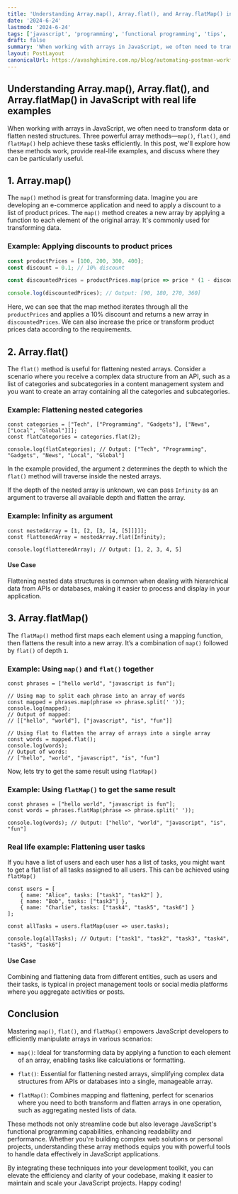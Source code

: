 ```yaml
---
title: 'Understanding Array.map(), Array.flat(), and Array.flatMap() in JavaScript with real life examples.'
date: '2024-6-24'
lastmod: '2024-6-24'
tags: ['javascript', 'programming', 'functional programming', 'tips', 'array']
draft: false
summary: 'When working with arrays in JavaScript, we often need to transform data or flatten nested structures. Three powerful array methods—`map()`, `flat()`, and `flatMap()` help achieve these tasks...'
layout: PostLayout
canonicalUrl: https://avashghimire.com.np/blog/automating-postman-workflow-for-faster-api-development
---
```


## Understanding Array.map(), Array.flat(), and Array.flatMap() in JavaScript with real life examples
When working with arrays in JavaScript, we often need to transform data or flatten nested structures. Three powerful array methods—`map()`, `flat()`, and `flatMap()` help achieve these tasks efficiently. In this post, we'll explore how these methods work, provide real-life examples, and discuss where they can be particularly useful.

## 1. Array.map()

The `map()` method is great for transforming data. Imagine you are developing an e-commerce application and need to apply a discount to a list of product prices.
The `map()` method creates a new array by applying a function to each element of the original array. It's commonly used for transforming data.



### Example: Applying discounts to product prices

```javascript
const productPrices = [100, 200, 300, 400];
const discount = 0.1; // 10% discount

const discountedPrices = productPrices.map(price => price * (1 - discount));

console.log(discountedPrices); // Output: [90, 180, 270, 360]

```
Here, we can see that the map method iterates through all the `productPrices` and applies a 10% discount and returns a new array in `discountedPrices`. We can also increase the price or transform product prices data according to the requirements.

## 2. Array.flat()
The `flat()` method is useful for flattening nested arrays. Consider a scenario where you receive a complex data structure from an API, such as a list of categories and subcategories in a content management system and you want to create an array containing all the categories and subcategories.

### Example: Flattening nested categories

```
const categories = ["Tech", ["Programming", "Gadgets"], ["News", ["Local", "Global"]]];
const flatCategories = categories.flat(2);

console.log(flatCategories); // Output: ["Tech", "Programming", "Gadgets", "News", "Local", "Global"]
```

In the example provided, the argument `2` determines the depth to which the `flat()` method will traverse inside the nested arrays.


If the depth of the nested array is unknown, we can pass `Infinity` as an argument to traverse all available depth and flatten the array.

### Example: Infinity as argument

```
const nestedArray = [1, [2, [3, [4, [5]]]]];
const flattenedArray = nestedArray.flat(Infinity);

console.log(flattenedArray); // Output: [1, 2, 3, 4, 5]
```

#### Use Case
Flattening nested data structures is common when dealing with hierarchical data from APIs or databases, making it easier to process and display in your application.

## 3. Array.flatMap()
The `flatMap()` method first maps each element using a mapping function, then flattens the result into a new array. It’s a combination of `map()` followed by `flat()` of depth `1`.

### Example: Using `map()` and `flat()` together

```
const phrases = ["hello world", "javascript is fun"];

// Using map to split each phrase into an array of words
const mapped = phrases.map(phrase => phrase.split(' '));
console.log(mapped);
// Output of mapped:
// [["hello", "world"], ["javascript", "is", "fun"]]

// Using flat to flatten the array of arrays into a single array
const words = mapped.flat();
console.log(words);
// Output of words:
// ["hello", "world", "javascript", "is", "fun"]

```

Now, lets try to get the same result using `flatMap()`

### Example: Using `flatMap()` to get the same result

```
const phrases = ["hello world", "javascript is fun"];
const words = phrases.flatMap(phrase => phrase.split(' '));

console.log(words); // Output: ["hello", "world", "javascript", "is", "fun"]
```

### Real life example: Flattening user tasks

If you have a list of users and each user has a list of tasks, you might want to get a flat list of all tasks assigned to all users. This can be achieved using `flatMap()`

```
const users = [
    { name: "Alice", tasks: ["task1", "task2"] },
    { name: "Bob", tasks: ["task3"] },
    { name: "Charlie", tasks: ["task4", "task5", "task6"] }
];

const allTasks = users.flatMap(user => user.tasks);

console.log(allTasks); // Output: ["task1", "task2", "task3", "task4", "task5", "task6"]
```

#### Use Case
Combining and flattening data from different entities, such as users and their tasks, is typical in project management tools or social media platforms where you aggregate activities or posts.


## Conclusion

Mastering `map()`, `flat()`, and `flatMap()` empowers JavaScript developers to efficiently manipulate arrays in various scenarios:

- `map()`: Ideal for transforming data by applying a function to each element of an array, enabling tasks like calculations or formatting.

- `flat()`: Essential for flattening nested arrays, simplifying complex data structures from APIs or databases into a single, manageable array.

- `flatMap()`: Combines mapping and flattening, perfect for scenarios where you need to both transform and flatten arrays in one operation, such as aggregating nested lists of data.

These methods not only streamline code but also leverage JavaScript's functional programming capabilities, enhancing readability and performance. Whether you're building complex web solutions or personal projects, understanding these array methods equips you with powerful tools to handle data effectively in JavaScript applications.

By integrating these techniques into your development toolkit, you can elevate the efficiency and clarity of your codebase, making it easier to maintain and scale your JavaScript projects. Happy coding!